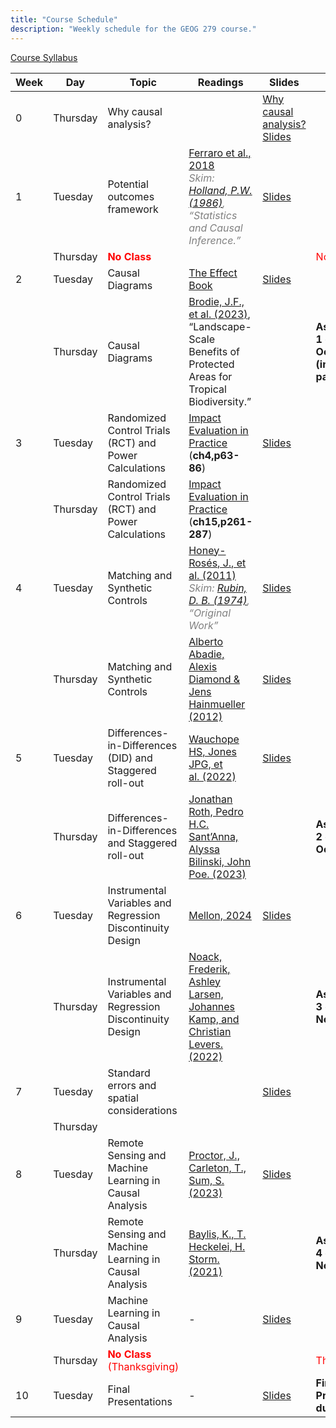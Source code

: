 ```yaml
---
title: "Course Schedule"
description: "Weekly schedule for the GEOG 279 course."
---
```


[Course Syllabus](syllabus/GEOG279_Syllabus_Fall_24.pdf)

| **Week** | **Day**      | **Topic**                                   | **Readings**                                                                                                                                                                  | **Slides** | **Notes**       |
|----------|--------------|---------------------------------------------|-------------------------------------------------------------------------------------------------------------------------------------------------------------------------------|------------|-----------------|
| 0        | Thursday     | Why causal analysis?                       |                                                                                                                                                                               | [Why causal analysis? Slides](slides/Intro_to_causality.pptx) |                 |
| 1        | Tuesday      | Potential outcomes framework               | [Ferraro et al., 2018](https://www.pnas.org/doi/full/10.1073/pnas.1805563115) <br> <span style="color: gray; font-style: italic;">Skim: [Holland, P.W. (1986)](https://doi.org/10.2307/2289064), "Statistics and Causal Inference."</span> | [Slides](slides/Intro_to_causality.pptx) |                 |
|          | Thursday     | <span style="color: red;">**No Class**</span> |                                                                                                                                                                               |            | <span style="color: red;">No Class</span> |
| 2        | Tuesday      | Causal Diagrams                            | [The Effect Book](https://theeffectbook.net/index.html)                                                                                                                       | [Slides](#) |                 |
|          | Thursday     | Causal Diagrams                            | [Brodie, J.F., et al. (2023)](https://pubmed.ncbi.nlm.nih.gov/37612395/), "Landscape-Scale Benefits of Protected Areas for Tropical Biodiversity."                            |            | **Assignment 1 due Thurs, Oct 10 (includes paper topic)** |
| 3        | Tuesday      | Randomized Control Trials (RCT) and Power Calculations | [Impact Evaluation in Practice](https://raw.githubusercontent.com/GEOG279-Advanced-Spatial-Statistics/geog279.github.io/main/books/impact_eval_book.pdf) (**ch4,p63-86**)                                                                                                           | [Slides](#) |                 |
|          | Thursday     | Randomized Control Trials (RCT) and Power Calculations | [Impact Evaluation in Practice](https://raw.githubusercontent.com/GEOG279-Advanced-Spatial-Statistics/geog279.github.io/main/books/impact_eval_book.pdf) (**ch15,p261-287**)                                                                                                          |            |                 |
| 4        | Tuesday      | Matching and Synthetic Controls            | [Honey-Rosés, J., et al. (2011)](https://conbio.onlinelibrary.wiley.com/doi/10.1111/j.1523-1739.2011.01729.x) <br> <span style="color: gray; font-style: italic;">Skim: [Rubin, D. B. (1974)](journals/1975-06502-001.pdf), "Original Work"</span> | [Slides](#) |                 |
|          | Thursday     | Matching and Synthetic Controls            | [Alberto Abadie, Alexis Diamond & Jens Hainmueller (2012)](https://www.tandfonline.com/doi/citedby/10.1198/jasa.2009.ap08746?scroll=top&needAccess=true) | [Slides](#) | |
| 5        | Tuesday      | Differences-in-Differences (DID) and Staggered roll-out  | [Wauchope HS, Jones JPG, et al. (2022)](https://pubmed.ncbi.nlm.nih.gov/35444280/)                                                                                          | [Slides](#) |                 |
|          | Thursday     | Differences-in-Differences and Staggered roll-out | [Jonathan Roth, Pedro H.C. Sant’Anna, Alyssa Bilinski, John Poe. (2023)](https://doi.org/10.1016/j.jeconom.2023.03.008)                                                     |            | **Assignment 2 due Thurs, Oct 24** |
| 6        | Tuesday      | Instrumental Variables and Regression Discontinuity Design | [Mellon, 2024](https://doi.org/10.1111/ajps.12894)                                                                                                                           | [Slides](#) |                 |
|          | Thursday     | Instrumental Variables and Regression Discontinuity Design | [Noack, Frederik, Ashley Larsen, Johannes Kamp, and Christian Levers. (2022)](https://onlinelibrary.wiley.com/doi/full/10.1111/ajae.12274)                                   |            | **Assignment 3 due Thurs, Nov 7** |
| 7        | Tuesday      | Standard errors and spatial considerations  |                                                                                                                                                                               | [Slides](#) |                 |
|          | Thursday     |                                           |                                                                                                                                                                               |            |                 |
| 8        | Tuesday      | Remote Sensing and Machine Learning in Causal Analysis | [Proctor, J., Carleton, T., Sum, S. (2023)](https://www.nber.org/papers/w30861?utm_campaign=ntwh&utm_medium=email&utm_source=ntwg3)                                          | [Slides](#) |                 |
|          | Thursday     | Remote Sensing and Machine Learning in Causal Analysis | [Baylis, K., T. Heckelei, H. Storm. (2021)](https://doi.org/10.1016/bs.hesagr.2021.10.007)                                                                                  |            | **Assignment 4 due Thurs, Nov 21** |
| 9        | Tuesday      | Machine Learning in Causal Analysis        | -                                                                                                                                                                             | [Slides](#) |                 |
|          | Thursday     | <span style="color: red;">**No Class** (Thanksgiving)</span> |                                                                                                                                                                               |            | <span style="color: red;">Thanksgiving</span> |
| 10       | Tuesday      | Final Presentations                       | -                                                                                                                                                                             | [Slides](#) | **Final Paper Proposal due Dec 9th** |